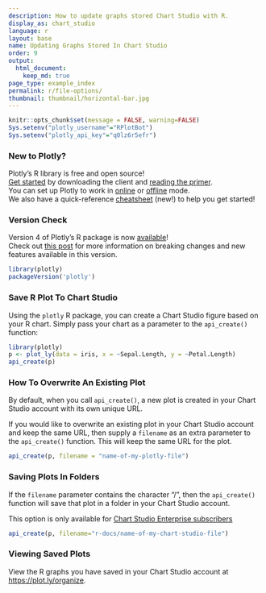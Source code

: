 ```yaml
---
description: How to update graphs stored Chart Studio with R.
display_as: chart_studio
language: r
layout: base
name: Updating Graphs Stored In Chart Studio
order: 9
output:
  html_document:
    keep_md: true
page_type: example_index
permalink: r/file-options/
thumbnail: thumbnail/horizontal-bar.jpg
---
```


```r
knitr::opts_chunk$set(message = FALSE, warning=FALSE)
Sys.setenv("plotly_username"="RPlotBot")
Sys.setenv("plotly_api_key"="q0lz6r5efr")
```
### New to Plotly?

Plotly's R library is free and open source!<br>
[Get started](https://plot.ly/r/getting-started/) by downloading the client and [reading the primer](https://plot.ly/r/getting-started/).<br>
You can set up Plotly to work in [online](https://plot.ly/r/getting-started/#hosting-graphs-in-your-online-plotly-account) or [offline](https://plot.ly/r/offline/) mode.<br>
We also have a quick-reference [cheatsheet](https://images.plot.ly/plotly-documentation/images/r_cheat_sheet.pdf) (new!) to help you get started!

### Version Check

Version 4 of Plotly's R package is now [available](https://plot.ly/r/getting-started/#installation)!<br>
Check out [this post](http://moderndata.plot.ly/upgrading-to-plotly-4-0-and-above/) for more information on breaking changes and new features available in this version.
```r
library(plotly)
packageVersion('plotly')
```

### Save R Plot To Chart Studio

Using the `plotly` R package, you can create a Chart Studio figure based on your R chart. Simply pass your chart as a parameter to the `api_create()` function:

```r
library(plotly)
p <- plot_ly(data = iris, x = ~Sepal.Length, y = ~Petal.Length)
api_create(p)
```

### How To Overwrite An Existing Plot

By default, when you call `api_create()`, a new plot is created in your Chart Studio account with its own unique URL.

If you would like to overwrite an existing plot in your Chart Studio account and keep the same URL, then supply a `filename` as an extra parameter to the `api_create()` function. This will keep the same URL for the plot. 

```r
api_create(p, filename = "name-of-my-plotly-file")
```

### Saving Plots In Folders

If the `filename` parameter contains the character "/", then the `api_create()` function will save that plot in a folder in your Chart Studio account. 

This option is only available for [Chart Studio Enterprise subscribers](https://plot.ly/online-chart-maker/)

```r
api_create(p, filename="r-docs/name-of-my-chart-studio-file")
```

### Viewing Saved Plots

View the R graphs you have saved in your Chart Studio account at [https://plot.ly/organize](https://plot.ly/organize).